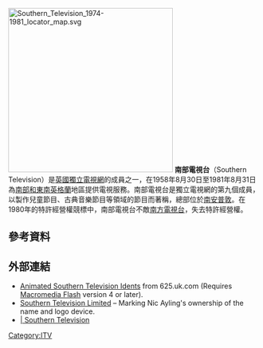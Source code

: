 [[File:Southern_Television_1974-1981_locator_map.svg|330px]]
'''南部電視台'''（Southern Television）是[[英國|英國]][[獨立電視網|獨立電視網]]的成員之一，在1958年8月30日至1981年8月31日為[[東南英格蘭|南部和東南英格蘭]]地區提供電視服務。南部電視台是獨立電視網的第九個成員，以製作兒童節目、古典音樂節目等領域的節目而著稱，總部位於[[南安普敦|南安普敦]]。在1980年的特許經營權競標中，南部電視台不敵[[南方電視台_(英國)|南方電視台]]，失去特許經營權。
==參考資料==
{{Reflist}}
==外部連結==
*[http://www.625.uk.com/tv_logos/flash.htm#southern_bw Animated Southern Television Idents] {{Wayback|url=http://www.625.uk.com/tv_logos/flash.htm#southern_bw |date=20210126051242 }} from 625.uk.com (Requires [[Macromedia_Flash|Macromedia Flash]] version 4 or later).
*[http://www.southerntelevision.co.uk/ Southern Television Limited] {{Wayback|url=http://www.southerntelevision.co.uk/ |date=20201022124354 }} – Marking Nic Ayling's ownership of the name and logo device.
*[https://www.tvark.org/?page=search&showResults=simpleSearch | Southern Television] {{Wayback|url=https://www.tvark.org/?page=search&showResults=simpleSearch |date=20210205150055 }}
{{ITV}}
{{ITV regional history}}  
[[Category:ITV|Category:ITV]]